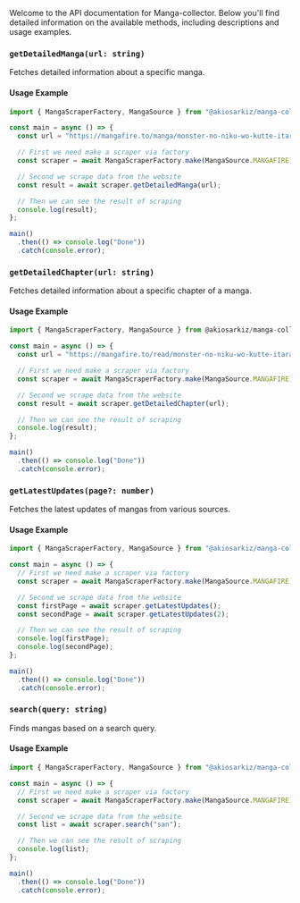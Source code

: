 Welcome to the API documentation for Manga-collector. Below you'll find detailed information on the available methods, including descriptions and usage examples.

### `getDetailedManga(url: string)`

Fetches detailed information about a specific manga.

#### Usage Example

```typescript
import { MangaScraperFactory, MangaSource } from "@akiosarkiz/manga-collector";

const main = async () => {
  const url = "https://mangafire.to/manga/monster-no-niku-wo-kutte-itara-oui-no-tsuita-ken.xvqxv";

  // First we need make a scraper via factory
  const scraper = await MangaScraperFactory.make(MangaSource.MANGAFIRE);

  // Second we scrape data from the website
  const result = await scraper.getDetailedManga(url);

  // Then we can see the result of scraping
  console.log(result);
};

main()
  .then(() => console.log("Done"))
  .catch(console.error);
```

### `getDetailedChapter(url: string)`

Fetches detailed information about a specific chapter of a manga.

#### Usage Example

```typescript
import { MangaScraperFactory, MangaSource } from @akiosarkiz/manga-collector";

const main = async () => {
  const url = "https://mangafire.to/read/monster-no-niku-wo-kutte-itara-oui-no-tsuita-ken.xvqxv/en/chapter-1";

  // First we need make a scraper via factory
  const scraper = await MangaScraperFactory.make(MangaSource.MANGAFIRE);

  // Second we scrape data from the website
  const result = await scraper.getDetailedChapter(url);

  // Then we can see the result of scraping
  console.log(result);
};

main()
  .then(() => console.log("Done"))
  .catch(console.error);
```

### `getLatestUpdates(page?: number)`

Fetches the latest updates of mangas from various sources.

#### Usage Example

```typescript
import { MangaScraperFactory, MangaSource } from "@akiosarkiz/manga-collector";

const main = async () => {
  // First we need make a scraper via factory
  const scraper = await MangaScraperFactory.make(MangaSource.MANGAFIRE);

  // Second we scrape data from the website
  const firstPage = await scraper.getLatestUpdates();
  const secondPage = await scraper.getLatestUpdates(2);

  // Then we can see the result of scraping
  console.log(firstPage);
  console.log(secondPage);
};

main()
  .then(() => console.log("Done"))
  .catch(console.error);
```

### `search(query: string)`

Finds mangas based on a search query.

#### Usage Example

```typescript
import { MangaScraperFactory, MangaSource } from "@akiosarkiz/manga-collector";

const main = async () => {
  // First we need make a scraper via factory
  const scraper = await MangaScraperFactory.make(MangaSource.MANGAFIRE);

  // Second we scrape data from the website
  const list = await scraper.search("san");

  // Then we can see the result of scraping
  console.log(list);
};

main()
  .then(() => console.log("Done"))
  .catch(console.error);
```

